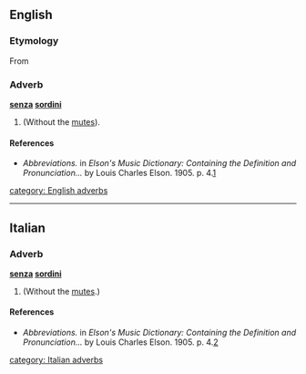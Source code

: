 ==English==

===Etymology===
From {{It.}}

===Adverb===
'''[[senza]] [[sordini]]'''

# {{music}} {{plural of|senza sordino}} (Without the [[mute]]s).

====References====
*''Abbreviations.'' in ''Elson's Music Dictionary: Containing the Definition and Pronunciation...'' by Louis Charles Elson. 1905. p. 4.[http://books.google.com/books?id=f10NAAAAIAAJ&pg=PA244&lpg=PA244&dq=sordini+music&source=web&ots=bD-E6ZkgAk&sig=ClRMhhM8gwTZ5i3bSZsCNkFtdCk#PPA4,M1]

[[category: English adverbs]]
------

==Italian==

===Adverb===
'''[[senza]] [[sordini]]'''

# {{music}} {{plural of|senza sordino}} (Without the [[mute]]s.)

====References====
*''Abbreviations.'' in ''Elson's Music Dictionary: Containing the Definition and Pronunciation...'' by Louis Charles Elson. 1905. p. 4.[http://books.google.com/books?id=f10NAAAAIAAJ&pg=PA244&lpg=PA244&dq=sordini+music&source=web&ots=bD-E6ZkgAk&sig=ClRMhhM8gwTZ5i3bSZsCNkFtdCk#PPA4,M1]

[[category: Italian adverbs]]